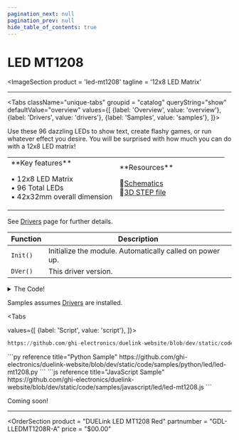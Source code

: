 ```yaml
---
pagination_next: null
pagination_prev: null
hide_table_of_contents: true
---
```



# LED MT1208

<ImageSection
    product = 'led-mt1208'
    tagline = '12x8 LED Matrix'
></ImageSection>

---

<Tabs className="unique-tabs" groupid = "catalog" queryString="show" defaultValue="overview"
  values={[
    {label: 'Overview', value: 'overview'},
    {label: 'Drivers', value: 'drivers'},
    {label: 'Samples', value: 'samples'},
  ]}>

<TabItem value="overview">
Use these 96 dazzling LEDs to show text, create flashy games, or run whatever effect you desire. You will be surprised with how much you can do with a 12x8 LED matrix!

<table><td width='50%'>
**Key features**

• 12x8 LED Matrix <br/>
• 96 Total LEDs <br/>
• 42x32mm overall dimension<br/>

</td><td width='50%'>
**Resources**
 
📄[Schematics](pathname:///sch/gdl-lledmt1208-a.pdf)<br/>
🔩[3D STEP file](pathname:///3d/gdl-lledmt1208-a.step)<br/>

</td></table>

</TabItem>

<TabItem value="drivers">

See [Drivers](../../engine/drivers) page for further details.

| Function | Description          |
| -------- | -------------------- |
| `Init()`  | Initialize the module. Automatically called on power up. |
| `DVer()`   | This driver version. |

<details>
  <summary>The Code!</summary>



```py reference title="LED MT1208 Driver"
https://github.com/ghi-electronics/duelink-website/blob/dev/static/code/drivers/led/led-mt1208.txt
```

</details>
</TabItem>

<TabItem value="samples">

Samples assumes [Drivers](../../engine/drivers) are installed.

<Tabs

  values={[
    {label: 'Script', value: 'script'},
]}>

<TabItem value="script">

```py reference title="Script Sample"
https://github.com/ghi-electronics/duelink-website/blob/dev/static/code/samples/script/led/led-mt1208.txt
```
</TabItem>

<TabItem value="py">
```py reference title="Python Sample"
https://github.com/ghi-electronics/duelink-website/blob/dev/static/code/samples/python/led/led-mt1208.py
```
</TabItem>

<TabItem value="js">
```js reference title="JavaScript Sample"
https://github.com/ghi-electronics/duelink-website/blob/dev/static/code/samples/javascript/led/led-mt1208.js
```

</TabItem>

</Tabs>

</TabItem>

<TabItem value="projects">Coming soon!</TabItem>

</Tabs>

---

<OrderSection
    product = "DUELink LED MT1208 Red"
    partnumber = "GDL-LLEDMT1208R-A"
    price = "$00.00"
></OrderSection>

